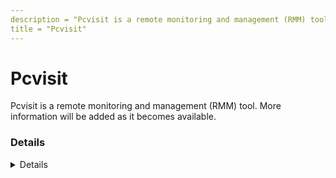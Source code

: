 ```yaml
---
description = "Pcvisit is a remote monitoring and management (RMM) tool. More information will be added as it becomes available."
title = "Pcvisit"
---
```




# Pcvisit

Pcvisit is a remote monitoring and management (RMM) tool. More information will be added as it becomes available.

### Details
<Details author={""}
         category={""}
         created={""}
         website={""}
         lastModified={"2024-02-09"}
         privileges={""}
         free={ false }
         verification={ false }
/>

#### Installation Paths
<Card code={ ["pcvisit.exe", "pcvisit_client.exe", "pcvisit-easysupport.exe", "pcvisit_service_client.exe"] }/>





### Forensic Artifacts




#### Network Artifacts
<EuiSpacer size="xl"/>
<NetworkArtifactsTable data={ [{"Description": "Known remote domains", "Domains": ["*.pcvisit.de", "pcvisit.de"], "Ports": []}] }/>




### Detections
- Detects potential network activity of Pcvisit RMM tool
  - [Sigma Rule](https://github.com/magicsword-io/LOLRMM/blob/main/detections/sigma/pcvisit_network_sigma.yml)
- Detects potential processes activity of Pcvisit RMM tool
  - [Sigma Rule](https://github.com/magicsword-io/LOLRMM/blob/main/detections/sigma/pcvisit_processes_sigma.yml)

### References
- [https://www.pcvisit.de/](https://www.pcvisit.de/)


